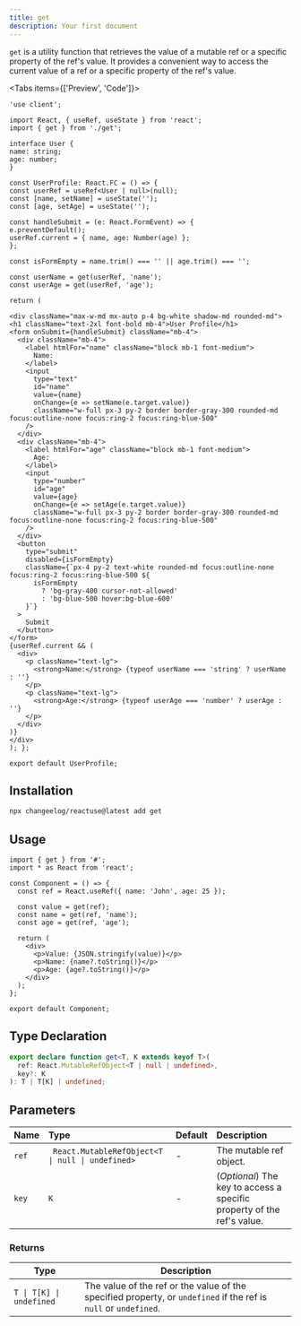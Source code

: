 ```yaml
---
title: get
description: Your first document
---
```


`get` is a utility function that retrieves the value of a mutable ref or a specific property of the ref's value. It provides a convenient way to access the current value of a ref or a specific property of the ref's value.

<Tabs items={['Preview', 'Code']}>
  <Tab value="Preview">
    <UserProfile />
  </Tab>
  <Tab value="Code">
  ```tsx
'use client';

import React, { useRef, useState } from 'react';
import { get } from './get';

interface User {
name: string;
age: number;
}

const UserProfile: React.FC = () => {
const userRef = useRef<User | null>(null);
const [name, setName] = useState('');
const [age, setAge] = useState('');

const handleSubmit = (e: React.FormEvent) => {
e.preventDefault();
userRef.current = { name, age: Number(age) };
};

const isFormEmpty = name.trim() === '' || age.trim() === '';

const userName = get(userRef, 'name');
const userAge = get(userRef, 'age');

return (

<div className="max-w-md mx-auto p-4 bg-white shadow-md rounded-md">
  <h1 className="text-2xl font-bold mb-4">User Profile</h1>
  <form onSubmit={handleSubmit} className="mb-4">
    <div className="mb-4">
      <label htmlFor="name" className="block mb-1 font-medium">
        Name:
      </label>
      <input
        type="text"
        id="name"
        value={name}
        onChange={e => setName(e.target.value)}
        className="w-full px-3 py-2 border border-gray-300 rounded-md focus:outline-none focus:ring-2 focus:ring-blue-500"
      />
    </div>
    <div className="mb-4">
      <label htmlFor="age" className="block mb-1 font-medium">
        Age:
      </label>
      <input
        type="number"
        id="age"
        value={age}
        onChange={e => setAge(e.target.value)}
        className="w-full px-3 py-2 border border-gray-300 rounded-md focus:outline-none focus:ring-2 focus:ring-blue-500"
      />
    </div>
    <button
      type="submit"
      disabled={isFormEmpty}
      className={`px-4 py-2 text-white rounded-md focus:outline-none focus:ring-2 focus:ring-blue-500 ${
        isFormEmpty
          ? 'bg-gray-400 cursor-not-allowed'
          : 'bg-blue-500 hover:bg-blue-600'
      }`}
    >
      Submit
    </button>
  </form>
  {userRef.current && (
    <div>
      <p className="text-lg">
        <strong>Name:</strong> {typeof userName === 'string' ? userName : ''}
      </p>
      <p className="text-lg">
        <strong>Age:</strong> {typeof userAge === 'number' ? userAge : ''}
      </p>
    </div>
  )}
</div>
); };

export default UserProfile;
````
</Tab>
</Tabs>

## Installation

```bash
npx changeelog/reactuse@latest add get
```

## Usage

```tsx
import { get } from '#';
import * as React from 'react';

const Component = () => {
  const ref = React.useRef({ name: 'John', age: 25 });

  const value = get(ref);
  const name = get(ref, 'name');
  const age = get(ref, 'age');

  return (
    <div>
      <p>Value: {JSON.stringify(value)}</p>
      <p>Name: {name?.toString()}</p>
      <p>Age: {age?.toString()}</p>
    </div>
  );
};

export default Component;
```

## Type Declaration

```ts
export declare function get<T, K extends keyof T>(
  ref: React.MutableRefObject<T | null | undefined>,
  key?: K
): T | T[K] | undefined;
```

## Parameters

| Name  | Type                                             | Default | Description                                                            |
| :---- | :----------------------------------------------- | ------- | :--------------------------------------------------------------------- |
| `ref` | `	React.MutableRefObject<T \| null \| undefined>` | -       | The mutable ref object.                                                |
| `key` | `K`                                              | -       | (_Optional_) The key to access a specific property of the ref's value. |

### Returns

| Type                     | Description                                                                                                      |
| ------------------------ | ---------------------------------------------------------------------------------------------------------------- |
| `T \| T[K] \| undefined` | The value of the ref or the value of the specified property, or `undefined` if the ref is `null` or `undefined`. |

